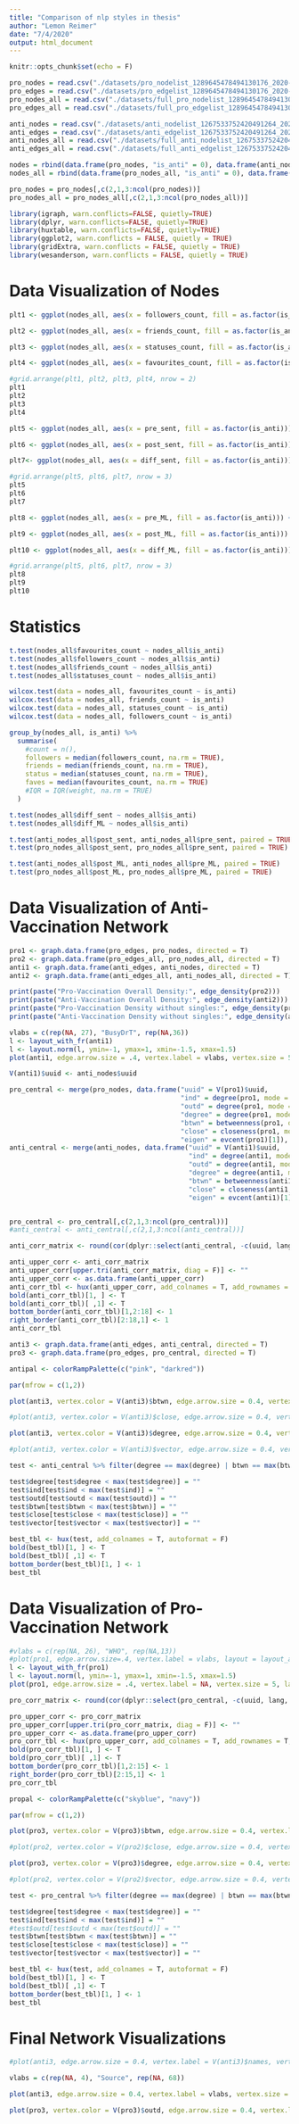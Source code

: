 ```yaml
---
title: "Comparison of nlp styles in thesis"
author: "Lemon Reimer"
date: "7/4/2020"
output: html_document
---
```


```r
knitr::opts_chunk$set(echo = F)
```

```r
pro_nodes = read.csv("./datasets/pro_nodelist_1289645478494130176_2020-08-09.csv")
pro_edges = read.csv("./datasets/pro_edgelist_1289645478494130176_2020-08-03.csv")
pro_nodes_all = read.csv("./datasets/full_pro_nodelist_1289645478494130176_2020-08-09.csv")
pro_edges_all = read.csv("./datasets/full_pro_edgelist_1289645478494130176_2020-08-03.csv")

anti_nodes = read.csv("./datasets/anti_nodelist_1267533752420491264_2020-08-09.csv")
anti_edges = read.csv("./datasets/anti_edgelist_1267533752420491264_2020-07-28.csv")
anti_nodes_all = read.csv("./datasets/full_anti_nodelist_1267533752420491264_2020-08-09.csv")
anti_edges_all = read.csv("./datasets/full_anti_edgelist_1267533752420491264_2020-08-09.csv")
```

```r
nodes = rbind(data.frame(pro_nodes, "is_anti" = 0), data.frame(anti_nodes, "is_anti" = 1))
nodes_all = rbind(data.frame(pro_nodes_all, "is_anti" = 0), data.frame(anti_nodes_all, "is_anti" = 1))
```

```r
pro_nodes = pro_nodes[,c(2,1,3:ncol(pro_nodes))]
pro_nodes_all = pro_nodes_all[,c(2,1,3:ncol(pro_nodes_all))]
```

```r
library(igraph, warn.conflicts=FALSE, quietly=TRUE)
library(dplyr, warn.conflicts=FALSE, quietly=TRUE)
library(huxtable, warn.conflicts=FALSE, quietly=TRUE)
library(ggplot2, warn.conflicts = FALSE, quietly = TRUE)
library(gridExtra, warn.conflicts = FALSE, quietly = TRUE)
library(wesanderson, warn.conflicts = FALSE, quietly = TRUE)
```

# Data Visualization of Nodes

```r
plt1 <- ggplot(nodes_all, aes(x = followers_count, fill = as.factor(is_anti))) + geom_histogram(alpha = 0.5, position = "identity", bins = 50) + ggtitle("Distribution of total followers\nfor pro- and anti-vaccination nodes") + xlab("total followers") + scale_fill_manual(values = c("skyblue","pink"), breaks = c(0, 1), labels = c("provaxx", "antivaxx")) + theme(panel.grid.major = element_blank(), panel.grid.minor = element_blank(), panel.background = element_blank(), axis.line = element_line(colour = "black"), legend.background = element_blank(), legend.key = element_blank(), legend.position="top", legend.title = element_blank(), plot.title = element_text(hjust = 0.5), plot.subtitle = element_text(hjust = 0.5), plot.margin = unit(c(1, 2, 1, 1), "lines"))

plt2 <- ggplot(nodes_all, aes(x = friends_count, fill = as.factor(is_anti))) + geom_histogram(alpha = 0.5, position = "identity", bins = 50) + ggtitle("Distribution of total accounts followed\nfor pro- and anti-vaccination nodes") + xlab("total accounts followed") + scale_fill_manual(values = c("skyblue","pink"), breaks = c(0, 1), labels = c("provaxx", "antivaxx")) + theme(panel.grid.major = element_blank(), panel.grid.minor = element_blank(), panel.background = element_blank(), axis.line = element_line(colour = "black"), legend.background = element_blank(), legend.key = element_blank(), legend.position="top", legend.title = element_blank(), plot.title = element_text(hjust = 0.5), plot.subtitle = element_text(hjust = 0.5), plot.margin = unit(c(1, 2, 1, 1), "lines"))

plt3 <- ggplot(nodes_all, aes(x = statuses_count, fill = as.factor(is_anti))) + geom_histogram(alpha = 0.5, position = "identity", bins = 50) + ggtitle("Distribution of total statuses (tweets)\nfor pro- and anti-vaccination nodes") + xlab("total statuses (tweets) posted") + scale_fill_manual(values = c("skyblue","pink"), breaks = c(0, 1), labels = c("provaxx", "antivaxx")) + theme(panel.grid.major = element_blank(), panel.grid.minor = element_blank(), panel.background = element_blank(), axis.line = element_line(colour = "black"), legend.background = element_blank(), legend.key = element_blank(), legend.position="top", legend.title = element_blank(), plot.title = element_text(hjust = 0.5), plot.subtitle = element_text(hjust = 0.5), plot.margin = unit(c(1, 2, 1, 1), "lines"))

plt4 <- ggplot(nodes_all, aes(x = favourites_count, fill = as.factor(is_anti))) + geom_histogram(alpha = 0.5, position = "identity", bins = 50) + ggtitle("Distribution of total favorited tweets\nfor pro- and anti-vaccination nodes") + xlab("total tweets favorited") + scale_fill_manual(values = c("skyblue","pink"), breaks = c(0, 1), labels = c("provaxx", "antivaxx")) + theme(panel.grid.major = element_blank(), panel.grid.minor = element_blank(), panel.background = element_blank(), axis.line = element_line(colour = "black"), legend.background = element_blank(), legend.key = element_blank(), legend.position="top", legend.title = element_blank(), plot.title = element_text(hjust = 0.5), plot.subtitle = element_text(hjust = 0.5), plot.margin = unit(c(1, 2, 1, 1), "lines"))

#grid.arrange(plt1, plt2, plt3, plt4, nrow = 2)
plt1
plt2
plt3
plt4
```

```r
plt5 <- ggplot(nodes_all, aes(x = pre_sent, fill = as.factor(is_anti))) + geom_histogram(alpha = 0.5, position = "identity", bins = 50) + ggtitle("Distribution of pre-exposure sentiment") + xlab("Sentiment score\n(negative = negative and positive = positive\ndistance from 0 describes intensity)")  + scale_fill_manual(values = c("skyblue","pink"), breaks = c(0, 1), labels = c("provaxx", "antivaxx")) +  theme(panel.grid.major = element_blank(), panel.grid.minor = element_blank(), panel.background = element_blank(), axis.line = element_line(colour = "black"), legend.background = element_blank(), legend.key = element_blank(), legend.position="top", legend.title = element_blank(), plot.title = element_text(hjust = 0.5), plot.subtitle = element_text(hjust = 0.5), plot.margin = unit(c(1, 2, 1, 1), "lines"))

plt6 <- ggplot(nodes_all, aes(x = post_sent, fill = as.factor(is_anti))) + geom_histogram(alpha = 0.5, position = "identity", bins = 50) + ggtitle("Distribution of post-exposure sentiment") + xlab("Sentiment score\n(negative = negative and positive = positive\ndistance from 0 describes intensity)")  + scale_fill_manual(values = c("skyblue","pink"), breaks = c(0, 1), labels = c("provaxx", "antivaxx")) + theme(panel.grid.major = element_blank(), panel.grid.minor = element_blank(), panel.background = element_blank(), axis.line = element_line(colour = "black"), legend.background = element_blank(), legend.key = element_blank(), legend.position="top", legend.title = element_blank(), plot.title = element_text(hjust = 0.5), plot.subtitle = element_text(hjust = 0.5), plot.margin = unit(c(1, 2, 1, 1), "lines"))

plt7<- ggplot(nodes_all, aes(x = diff_sent, fill = as.factor(is_anti))) + geom_histogram(alpha = 0.5, position = "identity", bins = 50) + ggtitle("Distribution of difference in sentiment\nfrom pre- to post-exposure") + xlab("Sentiment score\n(negative change means more anti-vaxx after exposure)")  + scale_fill_manual(values = c("skyblue","pink"), breaks = c(0, 1), labels = c("provaxx", "antivaxx")) + theme(panel.grid.major = element_blank(), panel.grid.minor = element_blank(), panel.background = element_blank(), axis.line = element_line(colour = "black"), legend.background = element_blank(), legend.key = element_blank(), legend.position="top", legend.title = element_blank(), plot.title = element_text(hjust = 0.5), plot.subtitle = element_text(hjust = 0.5), plot.margin = unit(c(1, 2, 1, 1), "lines"))

#grid.arrange(plt5, plt6, plt7, nrow = 3)
plt5
plt6
plt7
```

```r
plt8 <- ggplot(nodes_all, aes(x = pre_ML, fill = as.factor(is_anti))) + geom_histogram(alpha = 0.5, position = "identity", bins = 50) + ggtitle("Distribution of pre-exposure sentiment (logreg)") + xlab("Sentiment score\n(negative < 0.5 and positive >= 0.5\ndistance from 0.5 describes intensity)")  + scale_fill_manual(values = c("skyblue","pink"), breaks = c(0, 1), labels = c("provaxx", "antivaxx")) + theme(panel.grid.major = element_blank(), panel.grid.minor = element_blank(), panel.background = element_blank(), axis.line = element_line(colour = "black"), legend.background = element_blank(), legend.key = element_blank(), legend.position="top", legend.title = element_blank(), plot.title = element_text(hjust = 0.5), plot.subtitle = element_text(hjust = 0.5), plot.margin = unit(c(1, 2, 1, 1), "lines"))

plt9 <- ggplot(nodes_all, aes(x = post_ML, fill = as.factor(is_anti))) + geom_histogram(alpha = 0.5, position = "identity", bins = 50) + ggtitle("Distribution of post-exposure sentiment (logreg)") + xlab("Sentiment score\n(negative < 0.5 and positive >= 0.5\ndistance from 0.5 describes intensity)")  + scale_fill_manual(values = c("skyblue","pink"), breaks = c(0, 1), labels = c("provaxx", "antivaxx")) + theme(panel.grid.major = element_blank(), panel.grid.minor = element_blank(), panel.background = element_blank(), axis.line = element_line(colour = "black"), legend.background = element_blank(), legend.key = element_blank(), legend.position="top", legend.title = element_blank(), plot.title = element_text(hjust = 0.5), plot.subtitle = element_text(hjust = 0.5), plot.margin = unit(c(1, 2, 1, 1), "lines"))

plt10 <- ggplot(nodes_all, aes(x = diff_ML, fill = as.factor(is_anti))) + geom_histogram(alpha = 0.5, position = "identity", bins = 50) + ggtitle("Distribution of difference in sentiment\nfrom pre- to post-exposure (logreg)") + xlab("Sentiment score\n(negative change means more anti-vaxx after exposure)")  + scale_fill_manual(values = c("skyblue","pink"), breaks = c(0, 1), labels = c("provaxx", "antivaxx")) + theme(panel.grid.major = element_blank(), panel.grid.minor = element_blank(), panel.background = element_blank(), axis.line = element_line(colour = "black"), legend.background = element_blank(), legend.key = element_blank(), legend.position="top", legend.title = element_blank(), plot.title = element_text(hjust = 0.5), plot.subtitle = element_text(hjust = 0.5), plot.margin = unit(c(1, 2, 1, 1), "lines"))

#grid.arrange(plt5, plt6, plt7, nrow = 3)
plt8
plt9
plt10
```

# Statistics

```r
t.test(nodes_all$favourites_count ~ nodes_all$is_anti)
t.test(nodes_all$followers_count ~ nodes_all$is_anti)
t.test(nodes_all$friends_count ~ nodes_all$is_anti)
t.test(nodes_all$statuses_count ~ nodes_all$is_anti)
```

```r
wilcox.test(data = nodes_all, favourites_count ~ is_anti)
wilcox.test(data = nodes_all, friends_count ~ is_anti)
wilcox.test(data = nodes_all, statuses_count ~ is_anti)
wilcox.test(data = nodes_all, followers_count ~ is_anti)
```

```r
group_by(nodes_all, is_anti) %>%
  summarise(
    #count = n(),
    followers = median(followers_count, na.rm = TRUE),
    friends = median(friends_count, na.rm = TRUE),
    status = median(statuses_count, na.rm = TRUE),
    faves = median(favourites_count, na.rm = TRUE)
    #IQR = IQR(weight, na.rm = TRUE)
  )
```

```r
t.test(nodes_all$diff_sent ~ nodes_all$is_anti)
t.test(nodes_all$diff_ML ~ nodes_all$is_anti)

t.test(anti_nodes_all$post_sent, anti_nodes_all$pre_sent, paired = TRUE)
t.test(pro_nodes_all$post_sent, pro_nodes_all$pre_sent, paired = TRUE)

t.test(anti_nodes_all$post_ML, anti_nodes_all$pre_ML, paired = TRUE)
t.test(pro_nodes_all$post_ML, pro_nodes_all$pre_ML, paired = TRUE)
```

# Data Visualization of Anti-Vaccination Network

```r
pro1 <- graph.data.frame(pro_edges, pro_nodes, directed = T)
pro2 <- graph.data.frame(pro_edges_all, pro_nodes_all, directed = T)
anti1 <- graph.data.frame(anti_edges, anti_nodes, directed = T)
anti2 <- graph.data.frame(anti_edges_all, anti_nodes_all, directed = T)

print(paste("Pro-Vaccination Overall Density:", edge_density(pro2)))
print(paste("Anti-Vaccination Overall Density:", edge_density(anti2)))
print(paste("Pro-Vaccination Density without singles:", edge_density(pro1)))
print(paste("Anti-Vaccination Density without singles:", edge_density(anti1)))
```

```r
vlabs = c(rep(NA, 27), "BusyDrT", rep(NA,36))
l <- layout_with_fr(anti1)
l <- layout.norm(l, ymin=-1, ymax=1, xmin=-1.5, xmax=1.5)
plot(anti1, edge.arrow.size = .4, vertex.label = vlabs, vertex.size = 5, layout = l, rescale = F)
```

```r
V(anti1)$uuid <- anti_nodes$uuid

pro_central <- merge(pro_nodes, data.frame("uuid" = V(pro1)$uuid,
                                           "ind" = degree(pro1, mode = "in"), 
                                           "outd" = degree(pro1, mode = "out"), 
                                           "degree" = degree(pro1, mode = "total"),
                                           "btwn" = betweenness(pro1, directed = T),
                                           "close" = closeness(pro1, mode = c("all")),
                                           "eigen" = evcent(pro1)[1]), by = "uuid")
anti_central <- merge(anti_nodes, data.frame("uuid" = V(anti1)$uuid, 
                                             "ind" = degree(anti1, mode = "in"), 
                                             "outd" = degree(anti1, mode = "out"),
                                             "degree" = degree(anti1, mode = "total"),
                                             "btwn" = betweenness(anti1, directed = T),
                                             "close" = closeness(anti1, mode = c("all")),
                                             "eigen" = evcent(anti1)[1]), by = "uuid")


pro_central <- pro_central[,c(2,1,3:ncol(pro_central))]
#anti_central <- anti_central[,c(2,1,3:ncol(anti_central))]
```

```r
anti_corr_matrix <- round(cor(dplyr::select(anti_central, -c(uuid, lang, names, description)), use= 'complete.obs'), digits = 2)

anti_upper_corr <- anti_corr_matrix
anti_upper_corr[upper.tri(anti_corr_matrix, diag = F)] <- ""
anti_upper_corr <- as.data.frame(anti_upper_corr)
anti_corr_tbl <- hux(anti_upper_corr, add_colnames = T, add_rownames = T, autoformat = F) %>% map_background_color(everywhere, everywhere, by_colorspace("blue", "red"))
bold(anti_corr_tbl)[1, ] <- T
bold(anti_corr_tbl)[ ,1] <- T
bottom_border(anti_corr_tbl)[1,2:18] <- 1
right_border(anti_corr_tbl)[2:18,1] <- 1
anti_corr_tbl
```

```r
anti3 <- graph.data.frame(anti_edges, anti_central, directed = T)
pro3 <- graph.data.frame(pro_edges, pro_central, directed = T)
```

```r
antipal <- colorRampPalette(c("pink", "darkred"))

par(mfrow = c(1,2))

plot(anti3, vertex.color = V(anti3)$btwn, edge.arrow.size = 0.4, vertex.label = NA, layout = layout.kamada.kawai, asp = 0, vertex.size = 10, palette = antipal(max(V(anti3)$btwn)))#, vertex.frame.color = V(anti2)$btwn)

#plot(anti3, vertex.color = V(anti3)$close, edge.arrow.size = 0.4, vertex.label = NA, layout = layout.kamada.kawai, asp = 0, vertex.size = 10, palette = antipal(max(V(anti3)$close)+2))#, vertex.frame.color = V(anti2)$close)

plot(anti3, vertex.color = V(anti3)$degree, edge.arrow.size = 0.4, vertex.label = NA, layout = layout.kamada.kawai, asp = 0, vertex.size = 10, palette = antipal(max(V(anti3)$degree)))#, vertex.frame.color = V(anti2)$degree)

#plot(anti3, vertex.color = V(anti3)$vector, edge.arrow.size = 0.4, vertex.label = NA, layout = layout.kamada.kawai, asp = 0, vertex.size = 10, palette = antipal(max(V(anti3)$vector)+2))#, vertex.frame.color = V(anti2)$vector)
```

```r
test <- anti_central %>% filter(degree == max(degree) | btwn == max(btwn) | close == max(close) | vector == max(vector) | ind == max(ind) | outd == max(outd)) %>% select(c(names, ind, outd, degree, btwn, close, vector))

test$degree[test$degree < max(test$degree)] = ""
test$ind[test$ind < max(test$ind)] = ""
test$outd[test$outd < max(test$outd)] = ""
test$btwn[test$btwn < max(test$btwn)] = ""
test$close[test$close < max(test$close)] = ""
test$vector[test$vector < max(test$vector)] = ""

best_tbl <- hux(test, add_colnames = T, autoformat = F)
bold(best_tbl)[1, ] <- T
bold(best_tbl)[ ,1] <- T
bottom_border(best_tbl)[1, ] <- 1
best_tbl
```

# Data Visualization of Pro-Vaccination Network

```r
#vlabs = c(rep(NA, 26), "WHO", rep(NA,13))
#plot(pro1, edge.arrow.size=.4, vertex.label = vlabs, layout = layout_as_star(pro1, center = V(pro1)[27], order = NULL))
l <- layout_with_fr(pro1)
l <- layout.norm(l, ymin=-1, ymax=1, xmin=-1.5, xmax=1.5)
plot(pro1, edge.arrow.size = .4, vertex.label = NA, vertex.size = 5, layout = l, rescale = F)
```

```r
pro_corr_matrix <- round(cor(dplyr::select(pro_central, -c(uuid, lang, names, description)), use= 'complete.obs'), digits = 2)

pro_upper_corr <- pro_corr_matrix
pro_upper_corr[upper.tri(pro_corr_matrix, diag = F)] <- ""
pro_upper_corr <- as.data.frame(pro_upper_corr)
pro_corr_tbl <- hux(pro_upper_corr, add_colnames = T, add_rownames = T, autoformat = F) %>% map_background_color(everywhere, everywhere, by_colorspace("blue", "red"))
bold(pro_corr_tbl)[1, ] <- T
bold(pro_corr_tbl)[ ,1] <- T
bottom_border(pro_corr_tbl)[1,2:15] <- 1
right_border(pro_corr_tbl)[2:15,1] <- 1
pro_corr_tbl
```

```r
propal <- colorRampPalette(c("skyblue", "navy"))

par(mfrow = c(1,2))

plot(pro3, vertex.color = V(pro3)$btwn, edge.arrow.size = 0.4, vertex.label = NA, layout = layout.kamada.kawai, asp = 0, vertex.size = 10, palette = propal(max(V(pro3)$btwn)))#, vertex.frame.color = V(anti2)$btwn)

#plot(pro2, vertex.color = V(pro2)$close, edge.arrow.size = 0.4, vertex.label = NA, layout = layout.kamada.kawai, asp = 0, vertex.size = 10, palette = propal(max(V(pro2)$close)+2))#, vertex.frame.color = V(anti2)$close)

plot(pro3, vertex.color = V(pro3)$degree, edge.arrow.size = 0.4, vertex.label = NA, layout = layout.kamada.kawai, asp = 0, vertex.size = 10, palette = propal(max(V(pro3)$degree)))#, vertex.frame.color = V(anti2)$degree)

#plot(pro2, vertex.color = V(pro2)$vector, edge.arrow.size = 0.4, vertex.label = NA, layout = layout.kamada.kawai, asp = 0, vertex.size = 10, palette = propal(max(V(pro2)$vector)+2))#, vertex.frame.color = V(anti2)$vector)
```

```r
test <- pro_central %>% filter(degree == max(degree) | btwn == max(btwn) | close == max(close) | vector == max(vector) | ind == max(ind)) %>% select(c(names, ind, outd, degree, btwn, close, vector))

test$degree[test$degree < max(test$degree)] = ""
test$ind[test$ind < max(test$ind)] = ""
#test$outd[test$outd < max(test$outd)] = ""
test$btwn[test$btwn < max(test$btwn)] = ""
test$close[test$close < max(test$close)] = ""
test$vector[test$vector < max(test$vector)] = ""

best_tbl <- hux(test, add_colnames = T, autoformat = F)
bold(best_tbl)[1, ] <- T
bold(best_tbl)[ ,1] <- T
bottom_border(best_tbl)[1, ] <- 1
best_tbl
```

# Final Network Visualizations

```r
#plot(anti3, edge.arrow.size = 0.4, vertex.label = V(anti3)$names, vertex.size = V(anti3)$ind/2, vertex.label.cex = V(anti3)$outd/5, vertex.label.degree = -pi/2, vertex.label.dist=1, layout = layout.kamada.kawai(anti3), vertex.color = "pink", vertex.frame.color = "white", vertex.label.color = "black", main = "In- and out-degree of an antivaccination Twitter network", sub = "Labels sized by out-degree, verteces sized by in-degree\nThis image is not in the same scale as the provaccination network", asp = 0)

vlabs = c(rep(NA, 4), "Source", rep(NA, 68))

plot(anti3, edge.arrow.size = 0.4, vertex.label = vlabs, vertex.size = V(anti3)$ind, layout = layout.star(anti3, center = V(anti3)[5]), vertex.color = V(anti3)$outd*10, vertex.frame.color = "white", vertex.label.color = "black", main = "In- and out-degree of an anti-vaccination Twitter network", sub = "Vertices are colored by out-degree and sized by in-degree\nThis image is not in the same scale as the pro-vaccination network", asp = 0, palette = antipal(max(V(anti3)$degree)))
```

```r
plot(pro3, vertex.color = V(pro3)$outd, edge.arrow.size = 0.4, vertex.label = NA, vertex.size = V(pro3)$ind*5, layout = layout.kamada.kawai, asp = 0, vertex.size = 10, main = "In- and out-degree of a pro-vaccination Twitter network", sub = "Vertices are colored by out-degree and sized by in-degree\nThis image is not in the same scale as the anti-vaccination network", asp = 0, palette = propal(max(V(pro3)$outd)))
```

